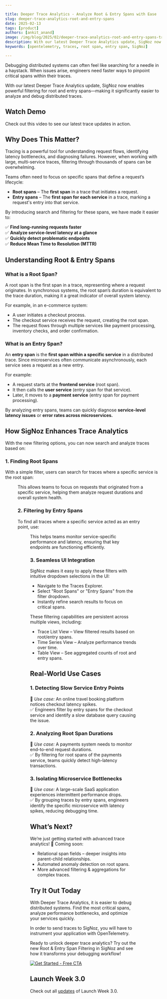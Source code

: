 ```yaml
---

title: Deeper Trace Analytics - Analyze Root & Entry Spans with Ease
slug: deeper-trace-analytics-root-and-entry-spans
date: 2025-02-13
tags: [product]
authors: [ankit_anand]
image: /img/blog/2025/02/deeper-trace-analytics-root-and-entry-spans-trace-analytics-yt.webp
description: With our latest Deeper Trace Analytics update, SigNoz now enables powerful filtering for root and entry spans—making it significantly easier to analyze and debug distributed traces.
keywords: [opentelemetry, traces, root span, entry span, SigNoz]

---
```


Debugging distributed systems can often feel like searching for a needle in a haystack. When issues arise, engineers need faster ways to pinpoint critical spans within their traces.

With our latest Deeper Trace Analytics update, SigNoz now enables powerful filtering for root and entry spans—making it significantly easier to analyze and debug distributed traces.


## Watch Demo

Check out this video to see our latest trace updates in action.

<YouTube id="5eXoko35gqI" mute={false} />

## Why Does This Matter?

Tracing is a powerful tool for understanding request flows, identifying latency bottlenecks, and diagnosing failures. However, when working with large, multi-service traces, filtering through thousands of spans can be overwhelming.

Teams often need to focus on specific spans that define a request’s lifecycle:

- **Root spans** – The **first span** in a trace that initiates a request.
- **Entry spans** – The **first span for each service** in a trace, marking a request's entry into that service.

By introducing search and filtering for these spans, we have made it easier to:

✅ **Find long-running requests faster** <br />
✅ **Analyze service-level latency at a glance** <br />
✅ **Quickly detect problematic endpoints** <br />
✅ **Reduce Mean Time to Resolution (MTTR)** <br />

## Understanding Root & Entry Spans

### What is a Root Span?

A root span is the first span in a trace, representing where a request originates. In synchronous systems, the root span’s duration is equivalent to the trace duration, making it a great indicator of overall system latency.

For example, in an e-commerce system:

- A user initiates a checkout process.
- The checkout service receives the request, creating the root span.
- The request flows through multiple services like payment processing, inventory checks, and order confirmation.

### What is an Entry Span?

An **entry span** is the **first span within a specific service** in a distributed trace. Since microservices often communicate asynchronously, each service sees a request as a new entry.

For example:

- A request starts at the **frontend service** (root span).
- It then calls the **user service** (entry span for that service).
- Later, it moves to a **payment service** (entry span for payment processing).

By analyzing entry spans, teams can quickly diagnose **service-level latency issues** or **error rates across microservices.**

## How SigNoz Enhances Trace Analytics

With the new filtering options, you can now search and analyze traces based on:

### 1. Finding Root Spans

With a simple filter, users can search for traces where a specific service is the root span:

<Figure src="/img/blog/2025/02/deeper-trace-analytics-root-and-entry-spans-root-span-filtering.webp" alt="Apply filters on root span easily by selecting root spans in the dropdown" caption="Apply filters on root span easily by selecting root spans in the dropdown" />

This allows teams to focus on requests that originated from a specific service, helping them analyze request durations and overall system health.

### 2. Filtering by Entry Spans

To find all traces where a specific service acted as an entry point, use:

<Figure src="/img/blog/2025/02/deeper-trace-analytics-root-and-entry-spans-entry-point-span.webp" alt="Apply filters on entry point span easily by selecting root spans in the dropdown" caption="Apply filters on entry point span easily by selecting root spans in the dropdown" />

This helps teams monitor service-specific performance and latency, ensuring that key endpoints are functioning efficiently.

### 3. Seamless UI Integration

SigNoz makes it easy to apply these filters with intuitive dropdown selections in the UI:

- Navigate to the Traces Explorer.
- Select "Root Spans" or "Entry Spans" from the filter dropdown.
- Instantly refine search results to focus on critical spans.

These filtering capabilities are persistent across multiple views, including:

- Trace List View – View filtered results based on root/entry spans.
- Time Series View – Analyze performance trends over time.
- Table View – See aggregated counts of root and entry spans.

## Real-World Use Cases

### 1. Detecting Slow Service Entry Points

📌 *Use case:* An online travel booking platform notices checkout latency spikes. <br />
✅ Engineers filter by entry spans for the checkout service and identify a slow database query causing the issue.

### 2. Analyzing Root Span Durations

📌 *Use case:* A payments system needs to monitor end-to-end request durations. <br />
✅ By filtering for root spans of the payments service, teams quickly detect high-latency transactions.

### 3. Isolating Microservice Bottlenecks

📌 *Use case:* A large-scale SaaS application experiences intermittent performance drops. <br />
✅ By grouping traces by entry spans, engineers identify the specific microservice with latency spikes, reducing debugging time.

## What’s Next?

We’re just getting started with advanced trace analytics! 🚀 Coming soon:

- Relational span fields – deeper insights into parent-child relationships.
- Automated anomaly detection on root spans.
- More advanced filtering & aggregations for complex traces.

## Try It Out Today

With Deeper Trace Analytics, it is easier to debug distributed systems.  Find the most critical spans, analyze performance bottlenecks, and optimize your services quickly.

In order to send traces to SigNoz, you will have to instrument your application with OpenTelemetry.

<InterlinkCard title="Docs for instrumenting your application to send traces" href="https://signoz.io/docs/instrumentation/" />

Ready to unlock deeper trace analytics?  Try out the new Root & Entry Span Filtering in SigNoz and see how it transforms your debugging workflow!

[![Get Started - Free CTA](/img/launch_week/try-signoz-cloud-blog-cta.png)](https://signoz.io/teams/)

## Launch Week 3.0

Check out all [updates](https://signoz.io/launch-week/) of Launch Week 3.0.

